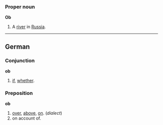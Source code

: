 ===Proper noun===
'''Ob'''
# A [[river]] in [[Russia]].

----

==German==
===Conjunction===
'''ob'''
# [[if]], [[whether]].

===Preposition===
'''ob'''
# [[over]], [[above]], [[on]]. (''dialect'')
# on account of.